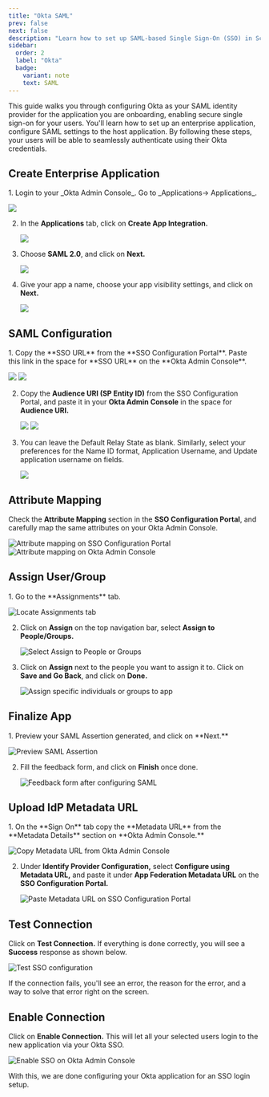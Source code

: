```yaml
---
title: "Okta SAML"
prev: false
next: false
description: "Learn how to set up SAML-based Single Sign-On (SSO) in Scalekit using Okta as your Identity Provider, with step-by-step instructions for enterprise application configuration."
sidebar:
  order: 2
  label: "Okta"
  badge:
    variant: note
    text: SAML
---
```





This guide walks you through configuring Okta as your SAML identity provider for the application you are onboarding, enabling secure single sign-on for your users. You'll learn how to set up an enterprise application, configure SAML settings to the host application. By following these steps, your users will be able to seamlessly authenticate using their Okta credentials.

## Create Enterprise Application

<Steps>
1. Login to your _Okta Admin Console_. Go to _Applications→ Applications_.

   ![](@/assets/docs/guides/sso-integrations/okta-saml/0.png)

2. In the **Applications** tab, click on **Create App Integration.**

   ![](@/assets/docs/guides/sso-integrations/okta-saml/1.png)

3. Choose **SAML 2.0**, and click on **Next.**

   ![](@/assets/docs/guides/sso-integrations/okta-saml/2.png)

4. Give your app a name, choose your app visibility settings, and click on **Next.**

   ![](@/assets/docs/guides/sso-integrations/okta-saml/3.png)

</Steps>

## SAML Configuration

<Steps>
1. Copy the **SSO URL** from the **SSO Configuration Portal**. Paste this link in the space for **SSO URL** on the **Okta Admin Console**.

   ![](@/assets/docs/guides/sso-integrations/okta-saml/4.png)
   ![](@/assets/docs/guides/sso-integrations/okta-saml/5.png)

2. Copy the **Audience URI (SP Entity ID)** from the SSO Configuration Portal, and paste it in your **Okta Admin Console** in the space for **Audience URI.**

   ![](@/assets/docs/guides/sso-integrations/okta-saml/6.png)
   ![](@/assets/docs/guides/sso-integrations/okta-saml/7.png)

3. You can leave the Default Relay State as blank. Similarly, select your preferences for the Name ID format, Application Username, and Update application username on fields.

   ![](@/assets/docs/guides/sso-integrations/okta-saml/8.png)

</Steps>

## Attribute Mapping

Check the **Attribute Mapping** section in the **SSO Configuration Portal**, and carefully map the same attributes on your Okta Admin Console.

![Attribute mapping on SSO Configuration Portal](@/assets/docs/guides/sso-integrations/okta-saml/9.png)
![Attribute mapping on Okta Admin Console](@/assets/docs/guides/sso-integrations/okta-saml/10.png)

## Assign User/Group

<Steps>
1. Go to the **Assignments** tab.

   ![Locate Assignments tab](@/assets/docs/guides/sso-integrations/okta-saml/11.png)

2. Click on **Assign** on the top navigation bar, select **Assign to People/Groups.**

   ![Select Assign to People or Groups](@/assets/docs/guides/sso-integrations/okta-saml/12.png)

3. Click on **Assign** next to the people you want to assign it to. Click on **Save and Go Back**, and click on **Done.**

   ![Assign specific individuals or groups to app](@/assets/docs/guides/sso-integrations/okta-saml/13.png)

</Steps>

## Finalize App

<Steps>
1. Preview your SAML Assertion generated, and click on **Next.**

   ![Preview SAML Assertion](@/assets/docs/guides/sso-integrations/okta-saml/14.png)

2. Fill the feedback form, and click on **Finish** once done.

   ![Feedback form after configuring SAML](@/assets/docs/guides/sso-integrations/okta-saml/15.png)

</Steps>

## Upload IdP Metadata URL

<Steps>
1. On the **Sign On** tab copy the **Metadata URL** from the **Metadata Details** section on **Okta Admin Console.**

   ![Copy Metadata URL from Okta Admin Console](@/assets/docs/guides/sso-integrations/okta-saml/16.png)

2. Under **Identify Provider Configuration,** select **Configure using Metadata URL,** and paste it under **App Federation Metadata URL** on the **SSO Configuration Portal.**

   ![Paste Metadata URL on SSO Configuration Portal](@/assets/docs/guides/sso-integrations/okta-saml/17.png)

</Steps>

## Test Connection

Click on **Test Connection.** If everything is done correctly, you will see a **Success** response as shown below.

![Test SSO configuration](@/assets/docs/guides/sso-integrations/okta-saml/18.png)

<Aside type="note">
If the connection fails, you'll see an error, the reason for the error, and a way to solve that error right on the screen.
</Aside>

## Enable Connection

Click on **Enable Connection.** This will let all your selected users login to the new application via your Okta SSO.

![Enable SSO on Okta Admin Console](@/assets/docs/guides/sso-integrations/okta-saml/19.png)

With this, we are done configuring your Okta application for an SSO login setup.
